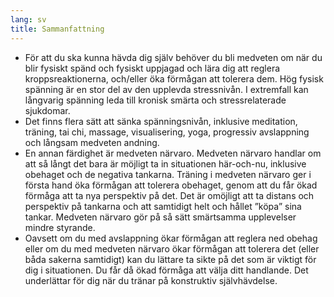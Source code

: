 ```yaml
---
lang: sv
title: Sammanfattning
---
```


-   För att du ska kunna hävda dig själv behöver du bli medveten om när
    du blir fysiskt spänd och fysiskt uppjagad och lära dig att
    reglera kroppsreaktionerna, och/eller öka förmågan att tolerera dem. Hög fysisk spänning är en stor del av den upplevda stressnivån. I extremfall kan långvarig spänning
    leda till kronisk smärta och stressrelaterade sjukdomar.
-   Det finns flera sätt att sänka spänningsnivån, inklusive meditation,
    träning, tai chi, massage, visualisering, yoga, progressiv
    avslappning och långsam medveten andning.
-   En annan färdighet är medveten närvaro. Medveten närvaro handlar om att så långt det bara är
möjligt ta in situationen här-och-nu, inklusive obehaget och de negativa tankarna. Träning i medveten närvaro ger i första hand öka förmågan att tolerera obehaget, genom att du får ökad förmåga att ta nya perspektiv på det. Det är omöjligt att ta distans och perspektiv på tankarna och att samtidigt helt och hållet ”köpa” sina tankar. Medveten närvaro gör på så sätt smärtsamma upplevelser mindre styrande.
-   Oavsett om du med avslappning ökar förmågan att reglera ned obehag eller om du med medveten närvaro ökar förmågan att tolerera det (eller båda sakerna samtidigt) kan du lättare ta sikte på det som är viktigt för dig i situationen. Du får då ökad förmåga att välja ditt handlande. Det underlättar för dig när du tränar på konstruktiv självhävdelse.

